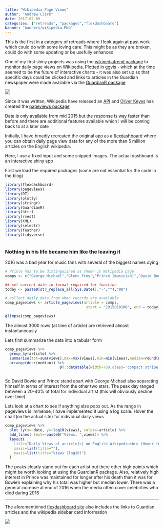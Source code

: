 ```yaml
---
title: "Wikipedia Page Views"
author: "Andrew Clark"
date: 2017-02-09
categories: ["retreads", "packages","flexdashboard"]
banner: "banners/wikipedia.PNG"
---
```


This is the first in a category of retreads where I look again at past work which could do with some loving care. This might be as they are broken, could do with some updating or be usefully enhanced



One of my first shiny projects was using the [wikipediatrend package](https://github.com/petermeissner/wikipediatrend) to monitor daily page views on Wikipedia. Plotted in ggvis - which at the time seemed to be the future of interactive charts - it was also set up so that specific days could be clicked and links to articles in the Guardian newspaper were made available via the [GuardianR package](https://github.com/cran/GuardianR)

![](/img/moFarah.png)

Since it was written, Wikipedia have released an [API](https://blog.wikimedia.org/2015/12/14/pageview-data-easily-accessible/) and [Oliver Keyes](https://ironholds.org/) has created the [pageviews package](https://github.com/Ironholds/pageviews)     

Data is only available from mid 2015 but the response is way faster than before and there are additional features available which I will be coming back to at a later date 

Initially, I have broadly recreated the original app as a [flexdashboard](https://mytinyshinys.shinyapps.io/wikipedia/) where you can obtain daily page view data for any of the more than 5 million articles on the English wikipedia.     

Here, I use a fixed input and some snipped images. The actual dashboard is an interactive shiny app     

First we load the required packages (some are not essential for the code in the blog)

```r

library(flexdashboard)
library(pageviews)
library(DT)
library(plotly)
library(stringr)
library(GuardianR)
library(httr)
library(rvest)
library(XML)
library(selectr)
library(feather)
library(tidyverse)



```


### Nothing in his life became him like the leaving it

2016 was a bad year for music fans with several of the biggest names dying



```r

# Prince has to be distinguished as shown in Wikipedia page
comps <- c("George Michael","Glenn Frey","Prince (musician)","David Bowie","Leonard Cohen")

## set current date in format required for function
today <- paste0(str_replace_all(Sys.Date(),"-",""),"00")

# collect daily data from when records are available
comp_pageviews <- article_pageviews(article = comps,
                                     start = "2015010100", end = today)

glimpse(comp_pageviews)

```

The almost 3000 rows (at time of article) are retrieved almost instantaneously

Lets first summarize the data into a tabular form



```r


comp_pageviews %>% 
  group_by(article) %>% 
  summarise(tot=sum(views),max=max(views),min=min(views),median=round(median(views),0),toppc=round(100*max/tot),maxdate=as.Date(date[which(views==max(views))]))%>%
  arrange(desc(median)) %>% 
                         DT::datatable(width=700,class='compact stripe hover row-border order-column',rownames=FALSE,options= list(paging = FALSE, searching = FALSE,info=FALSE))



```



So David Bowie and Prince stand apart with George Michael also separating himself in terms of interest from the other two stars. The peak day ranged between a 20-40% of total for individual artist (this will obviously decline over time)


 Lets look at a chart to see if anything else pops out. As the range in pageviews is immense, I have implemented it using a log scale. Hover the chart(on the actual site) for individual daily views
 
```r

comp_pageviews %>% 
  plot_ly(x=~date, y=~log10(views), color=~article) %>% 
  add_lines( text=~paste0("Views: ",views)) %>% 
  layout(
    title="Daily Views of article(s) on English Wikipedia<br> (Hover for details)",
    xaxis=list(title=""),
    yaxis=list(title="Views (log10)")
  )


```



 The peaks clearly stand out for each artist but there other high points which might be worth looking at using the GuardianR package. Also, relatively high interest in Prince was maintained for longer after his death than it was for Bowie's explaining why his total was higher but median lower. There was a general increase at end of 2016 when the media often cover celebrities who died during 2016
 
 ---
 
 The aforementioned [flexdashboard site](https://mytinyshinys.shinyapps.io/wikipedia/) also includes the links to Guardian articles and the wikipedia sidebar card information
 
 ![](/img/wikiSite.png)
 
